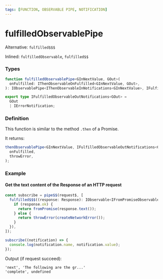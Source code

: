 ```yaml
---
tags: [FUNCTION, OBSERVABLE PIPE, NOTIFICATION]
---
```


# fulfilledObservablePipe

Alternative: `fulfilled$$$`

Inlined: `fulfilledObservable`, `fulfilled$$`

### Types

```ts
function fulfilledObservablePipe<GInNextValue, GOut>(
  onFulfilled: IThenObservableOnFulfilled<GInNextValue, GOut>,
): IObservablePipe<IThenObservableInNotifications<GInNextValue>, IFulfilledObservableOutNotifications<GOut>>
```

```ts
export type IFulfilledObservableOutNotifications<GOut> =
  GOut
  | IErrorNotification;
```

### Definition

This function is similar to the method `.then` of a Promise.

It returns:

```ts
thenObservablePipe<GInNextValue, IFulfilledObservableOutNotifications<GOut>>(
  onFulfilled,
  throwError,
);
```

### Example

#### Get the text content of the Response of an HTTP request

```ts
const subscribe = pipe$$(request$, [
  fulfilled$$$((response: Response): IObservable<IFromPromiseObservableNotifications<string>> => {
    if (response.ok) {
      return fromPromise(response.text());
    } else {
      return throwError(createNetworkError());
    }
  }),
]);

subscribe((notification) => {
  console.log(notification.name, notification.value);
});
```

Output (if request succeed):

```text
'next', 'The following are the gr...'
'complete', undefined
```
